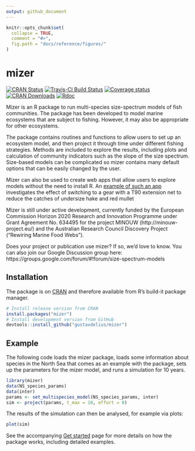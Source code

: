 ```yaml
---
output: github_document
---
```


<!-- README.md is generated from README.Rmd. Please edit that file -->

```r
knitr::opts_chunk$set(
  collapse = TRUE,
  comment = "#>",
  fig.path = "docs/reference/figures/"
)
```

# mizer
[![CRAN Status](https://www.r-pkg.org/badges/version/mizer)](https://cran.r-project.org/package=mizer)
[![Travis-CI Build Status](https://travis-ci.org/sizespectrum/mizer.svg?branch=master)](https://travis-ci.org/sizespectrum/mizer)
[![Coverage status](https://codecov.io/gh/gustavdelius/mizer/branch/master/graph/badge.svg)](https://codecov.io/github/gustavdelius/mizer?branch=master)
[![CRAN Downloads](http://cranlogs.r-pkg.org/badges/grand-total/mizer)](https://cran.r-project.org/package=mizer)
[![Rdoc](http://www.rdocumentation.org/badges/version/mizer)](http://www.rdocumentation.org/packages/mizer)

Mizer is an R package to run multi-species size-spectrum models of fish
communities. The package has been developed to model marine ecosystems that are
subject to fishing. However, it may also be appropriate for other ecosystems.

The package contains routines and functions to allow users to set up an ecosystem 
model, and then project it through time under different fishing strategies.
Methods are included to explore the results, including plots and calculation of
community indicators such as the slope of the size spectrum. Size-based models
can be complicated so mizer contains many default options that can be easily
changed by the user.

Mizer can also be used to create web apps that allow users to explore models
without the need to install R. An [example of such an
app](https://mizer.shinyapps.io/selectivity/) investigates the effect of
switching to a gear with a T90 extension net to reduce the catches of undersize
hake and red mullet

Mizer is still under active development, currently funded by the European
Commission Horizon 2020 Research and Innovation Programme under Grant Agreement
No. 634495 for the project MINOUW (http://minouw-project.eu/) and the Australian
Research Council Discovery Project ("Rewiring Marine Food Webs").

Does your project or publication use mizer? If so, we'd love to know. You can
also join our Google Discussion group here:
https://groups.google.com/forum/#!forum/size-spectrum-models


## Installation

The package is on [CRAN](https://cran.r-project.org/package=mizer) and therefore
available from R's build-it package manager.
```r
# Install release version from CRAN
install.packages("mizer")
# Install development version from GitHub
devtools::install_github("gustavdelius/mizer")
```

## Example
The following code loads the mizer package, loads some information about species
in the North Sea that comes as an example with the package, sets up the 
parameters for the mizer model, and runs a simulation for 10 years.
```r
library(mizer)
data(NS_species_params)
data(inter)
params <- set_multispecies_model(NS_species_params, inter)
sim <- project(params, t_max = 10, effort = 0)
```
The results of the simulation can then be analysed, for example via plots:
```r
plot(sim)
```

See the accompanying
[Get started](http://gustavdelius.github.io/mizer/articles/mizer.html) page
for more details on how the package works, including detailed examples.
